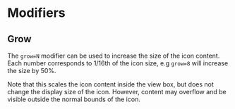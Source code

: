 
# Modifiers

## Grow

The `grow=N` modifier can be used to increase the size of the icon content.
Each number corresponds to 1/16th of the icon size, e.g `grow=8` will increase
the size by 50%.

Note that this scales the icon content inside the view box, but does not
change the display size of the icon.  However, content may overflow and be
visible outside the normal bounds of the icon.

<Icons names="square square-grow=2 square-grow=4 square-grow=6 square-grow=8 arrow-grow=8.border"/>
